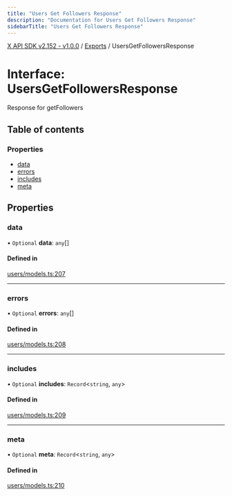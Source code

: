 ```yaml
---
title: "Users Get Followers Response"
description: "Documentation for Users Get Followers Response"
sidebarTitle: "Users Get Followers Response"
---
```


[X API SDK v2.152 - v1.0.0](../README.md) / [Exports](../modules.md) / UsersGetFollowersResponse

# Interface: UsersGetFollowersResponse

Response for getFollowers

## Table of contents

### Properties

- [data](UsersGetFollowersResponse.md#data)
- [errors](UsersGetFollowersResponse.md#errors)
- [includes](UsersGetFollowersResponse.md#includes)
- [meta](UsersGetFollowersResponse.md#meta)

## Properties

### data

• `Optional` **data**: `any`[]

#### Defined in

[users/models.ts:207](https://github.com/xdevplatform/xdk/blob/ad4172ef5f68f089e0f077a190b271016dd35bf7/xdk/typescript/src/users/models.ts#L207)

___

### errors

• `Optional` **errors**: `any`[]

#### Defined in

[users/models.ts:208](https://github.com/xdevplatform/xdk/blob/ad4172ef5f68f089e0f077a190b271016dd35bf7/xdk/typescript/src/users/models.ts#L208)

___

### includes

• `Optional` **includes**: `Record`\<`string`, `any`\>

#### Defined in

[users/models.ts:209](https://github.com/xdevplatform/xdk/blob/ad4172ef5f68f089e0f077a190b271016dd35bf7/xdk/typescript/src/users/models.ts#L209)

___

### meta

• `Optional` **meta**: `Record`\<`string`, `any`\>

#### Defined in

[users/models.ts:210](https://github.com/xdevplatform/xdk/blob/ad4172ef5f68f089e0f077a190b271016dd35bf7/xdk/typescript/src/users/models.ts#L210)
